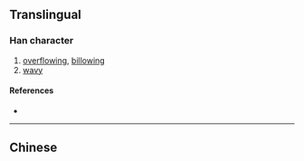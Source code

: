 {{character info/new}}
{{also|灔|灧|灩}}
==Translingual==

===Han character===
{{Han char|rn=85|rad=水|as=10|sn=13|four=|canj=EQJU|ids=⿰氵艳}}

# [[overflowing]], [[billowing]]
# [[wavy]]

====References====
* {{Han ref|kx=0643.241|hdz=31692.010|uh=6EDF|ud=28383}}

----

==Chinese==
{{zh-see|灩}}
